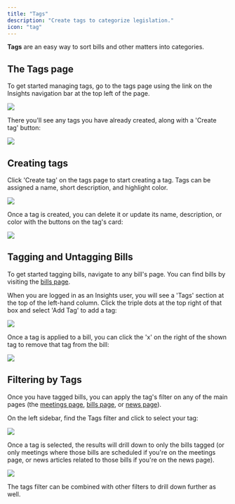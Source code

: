 ```yaml
---
title: "Tags"
description: "Create tags to categorize legislation."
icon: "tag"
---
```


**Tags** are an easy way to sort bills and other matters into categories.

## The Tags page

To get started managing tags, go to the tags page using the link on the Insights navigation bar at the top left of the page.

<Frame>
  <img src="/images/bartag.png" style={{ borderRadius: "0.5rem" }} />
</Frame>

There you'll see any tags you have already created, along with a 'Create tag' button:

<Frame>
  <img src="/images/tagpage.png" style={{ borderRadius: "0.5rem" }} />
</Frame>

## Creating tags

Click 'Create tag' on the tags page to start creating a tag. Tags can be assigned a name, short description, and highlight color.

<Frame>
  <img src="/images/createtag.png" style={{ borderRadius: "0.5rem" }} />
</Frame>

Once a tag is created, you can delete it or update its name, description, or color with the buttons on the tag's card:

<Frame>
  <img src="/images/tag.png" style={{ borderRadius: "0.5rem" }} />
</Frame>

## Tagging and Untagging Bills

To get started tagging bills, navigate to any bill's page. You can find bills by visiting the [bills page](https://legislature.ai/bills).

When you are logged in as an Insights user, you will see a 'Tags' section at the top of the left-hand column. Click the triple dots at the top right of that box and select 'Add Tag' to add a tag:

<Frame>
  <img src="/images/tagbill.png" style={{ borderRadius: "0.5rem" }} />
</Frame>

Once a tag is applied to a bill, you can click the 'x' on the right of the shown tag to remove that tag from the bill:

<Frame>
  <img src="/images/untagbill.png" style={{ borderRadius: "0.5rem" }} />
</Frame>

## Filtering by Tags

Once you have tagged bills, you can apply the tag's filter on any of the main pages (the [meetings page](https://legislature.ai/meetings), [bills page](https://legislature.ai/bills), or [news page](https://legislature.ai/news)).

On the left sidebar, find the Tags filter and click to select your tag:

<Frame>
  <img src="/images/tagfilter.png" style={{ borderRadius: "0.5rem" }} />
</Frame>

Once a tag is selected, the results will drill down to only the bills tagged (or only meetings where those bills are scheduled if you're on the meetings page, or news articles related to those bills if you're on the news page).

<Frame>
  <img src="/images/tagselected.png" style={{ borderRadius: "0.5rem" }} />
</Frame>

The tags filter can be combined with other filters to drill down further as well.
